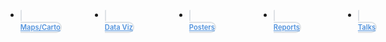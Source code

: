 
```{=html}

<style type="text/css">
.nav-tabs {
  margin-top: 0.5rem;
  margin-bottom: 20px;
  border-bottom: none;
  display: flex;
  flex-direction: row;
  gap: 15px;
}

.callout {
  margin-top: 0;
}

.nav-tabs .nav-item {
  flex: 1;
  min-width: 120px;
}

.nav-tabs .nav-link {
  text-align: center;
  margin-top: 10px;
  font-size: 0.8em;
  font-weight: 600;
}

.nav-tabs .nav-link, 
.nav-tabs .nav-link.active, 
.nav-tabs .nav-item.show .nav-link {
  border: 2px solid  rgb(222, 226, 230);
  border-radius: 10px;
  color: rgb(80,146,221);
}
.nav-tabs .nav-link:hover {
   border-color: rgb(80,146,221);
   border-width: 1px;
} 

.nav-tabs .nav-link.active, 
.nav-tabs .nav-item.show .nav-link {
  border-color: rgb(80,146,221);
  border-width: 2px;
}


.nav-tabs .nav-link i {
  display: block;
  font-size: 3rem;
  color: #153b46;
  margin-bottom: 5px;
}

.quarto-listing {
  margin-top: 2em;
}

.quarto-listing .listing-name,
.quarto-listing .listing-author {
  white-space: nowrap;
}

.quarto-listing .listing-actions-group h3 {
  margin-top: 0;
}

 
</style>

<ul id="index-chooser" class="nav nav-tabs" role="tablist">
  <li class="nav-item" role="presentation">
    <a class="nav-link" href="/gallery/#category=Map Gallery">
      <i class="bi bi-map"></i>Maps/Carto
    </a>
  </li>
  <li class="nav-item" role="presentation">
    <a class="nav-link" href="/gallery/#category=Data Gallery">
      <i class="bi bi-graph-up-arrow"></i>Data Viz
    </a>
  </li>
  <li class="nav-item" role="presentation">
    <a class="nav-link" href="/gallery/#category=Poster Gallery">
      <i class="bi bi-easel"></i>Posters
    </a>
  </li>
  <li class="nav-item" role="presentation">
    <a class="nav-link" href="/gallery/#category=Report Gallery">
      <i class="bi bi-file-earmark-text"></i>Reports
    </a>
  </li>
  <li class="nav-item" role="presentation">
    <a class="nav-link" href="/gallery/#category=Talk Gallery">
      <i class="bi bi-megaphone"></i>Talks
    </a>
  </li>
</ul>

<script type="text/javascript">
document.addEventListener("DOMContentLoaded", function() {
  // get file name
  const filename = window.location.pathname.split("/").slice(-1)[0];

  // latch active
  const toolLinks = window.document.querySelectorAll("#index-chooser a");
  for (const tool of toolLinks) {
    if (filename && filename !== "index.html") {
      if (tool.href.endsWith(filename)) {
        tool.classList.add("active");
      } 
    } else {
      if (tool.href.endsWith("listing-filters.html")) {
        tool.classList.add("active");
      }
    }
  }
  
  // move heading into table
  document.querySelector(".listing-actions-group").prepend(document.querySelector("h3.unlisted"));
});

</script>
```
